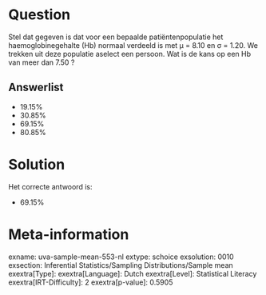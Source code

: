Question
========

Stel dat gegeven is dat voor een bepaalde patiëntenpopulatie het
haemoglobinegehalte (Hb) normaal verdeeld is met μ = 8.10 en σ = 1.20.
We trekken uit deze populatie aselect een persoon. Wat is de kans op een
Hb van meer dan 7.50 ?

Answerlist
----------

* 19.15%
* 30.85%
* 69.15%
* 80.85%

Solution
========

Het correcte antwoord is: 

* 69.15%

Meta-information
================
exname: uva-sample-mean-553-nl
extype: schoice
exsolution: 0010
exsection: Inferential Statistics/Sampling Distributions/Sample mean
exextra[Type]: 
exextra[Language]: Dutch
exextra[Level]: Statistical Literacy
exextra[IRT-Difficulty]: 2
exextra[p-value]: 0.5905
